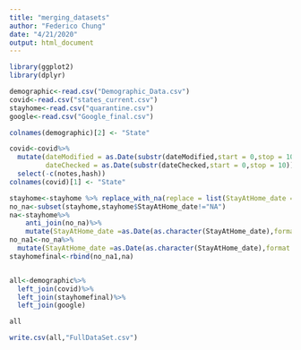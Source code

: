 ```yaml
---
title: "merging_datasets"
author: "Federico Chung"
date: "4/21/2020"
output: html_document
---
```


```r
library(ggplot2)
library(dplyr)
```

```r
demographic<-read.csv("Demographic_Data.csv")
covid<-read.csv("states_current.csv")
stayhome<-read.csv("quarantine.csv")
google<-read.csv("Google_final.csv")
```

```r
colnames(demographic)[2] <- "State"

covid<-covid%>%
  mutate(dateModified = as.Date(substr(dateModified,start = 0,stop = 10)),
         dateChecked = as.Date(substr(dateChecked,start = 0,stop = 10)))%>%
  select(-c(notes,hash))
colnames(covid)[1] <- "State"

stayhome<-stayhome %>% replace_with_na(replace = list(StayAtHome_date = "#N/A"))
no_na<-subset(stayhome,stayhome$StayAtHome_date!="NA") 
na<-stayhome%>%
    anti_join(no_na)%>%
    mutate(StayAtHome_date =as.Date(as.character(StayAtHome_date),format = "%m-%d-%Y"), na.rm = TRUE)
no_na1<-no_na%>%
  mutate(StayAtHome_date =as.Date(as.character(StayAtHome_date),format = "%m/%d/%Y"), na.rm = TRUE)
stayhomefinal<-rbind(no_na1,na)


all<-demographic%>%
  left_join(covid)%>%
  left_join(stayhomefinal)%>%
  left_join(google)

all

write.csv(all,"FullDataSet.csv")
```

